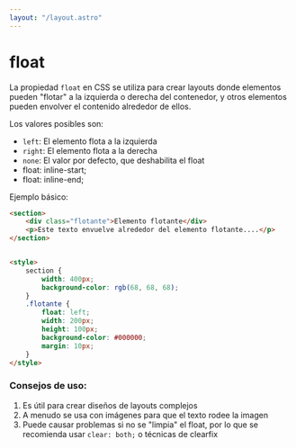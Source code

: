 ```yaml
---
layout: "/layout.astro"
---
```



# float

La propiedad `float` en CSS se utiliza para crear layouts donde elementos pueden "flotar" a la izquierda o derecha del contenedor, y otros elementos pueden envolver el contenido alrededor de ellos.

Los valores posibles son:

- `left`: El elemento flota a la izquierda
- `right`: El elemento flota a la derecha
- `none`: El valor por defecto, que deshabilita el float
- float: inline-start;
- float: inline-end;

Ejemplo básico:
<Float/>
```html
<section>
	<div class="flotante">Elemento flotante</div>
	<p>Este texto envuelve alrededor del elemento flotante....</p>
</section>


<style>
    section {
        width: 400px;
        background-color: rgb(68, 68, 68);
    }
	.flotante {
		float: left;
		width: 200px;
		height: 100px;
		background-color: #000000;
		margin: 10px;
	}
</style>
```

### Consejos de uso:

1. Es útil para crear diseños de layouts complejos
2. A menudo se usa con imágenes para que el texto rodee la imagen
3. Puede causar problemas si no se "limpia" el float, por lo que se recomienda usar `clear: both;` o técnicas de clearfix

